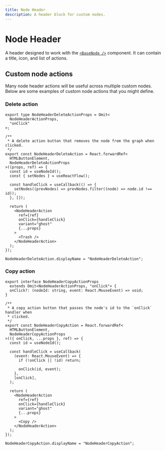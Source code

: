 ```yaml
---
title: Node Header
description: A header block for custom nodes.
---
```




# Node Header

A header designed to work with the [`<BaseNode />`](/components/nodes/base-node) component.
It can contain a title, icon, and list of actions.

<UiComponentViewer />

## Custom node actions

Many node header actions will be useful across multiple custom nodes. Below are
some examples of custom node actions that you might define.

### Delete action

```tsx copy
export type NodeHeaderDeleteActionProps = Omit<
  NodeHeaderActionProps,
  "onClick"
>;

/**
 * A delete action button that removes the node from the graph when clicked.
 */
export const NodeHeaderDeleteAction = React.forwardRef<
  HTMLButtonElement,
  NodeHeaderDeleteActionProps
>((props, ref) => {
  const id = useNodeId();
  const { setNodes } = useReactFlow();

  const handleClick = useCallback(() => {
    setNodes((prevNodes) => prevNodes.filter((node) => node.id !== id));
  }, []);

  return (
    <NodeHeaderAction
      ref={ref}
      onClick={handleClick}
      variant="ghost"
      {...props}
    >
      <Trash />
    </NodeHeaderAction>
  );
});

NodeHeaderDeleteAction.displayName = "NodeHeaderDeleteAction";
```

### Copy action

```tsx copy
export interface NodeHeaderCopyActionProps
  extends Omit<NodeHeaderActionProps, "onClick"> {
  onClick?: (nodeId: string, event: React.MouseEvent) => void;
}

/**
 * A copy action button that passes the node's id to the `onClick` handler when
 * clicked.
 */
export const NodeHeaderCopyAction = React.forwardRef<
  HTMLButtonElement,
  NodeHeaderCopyActionProps
>(({ onClick, ...props }, ref) => {
  const id = useNodeId();

  const handleClick = useCallback(
    (event: React.MouseEvent) => {
      if (!onClick || !id) return;

      onClick(id, event);
    },
    [onClick],
  );

  return (
    <NodeHeaderAction
      ref={ref}
      onClick={handleClick}
      variant="ghost"
      {...props}
    >
      <Copy />
    </NodeHeaderAction>
  );
});

NodeHeaderCopyAction.displayName = "NodeHeaderCopyAction";
```
